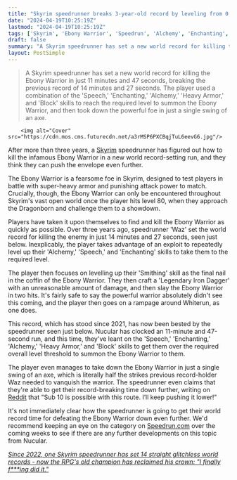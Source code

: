 ```yaml
---
title: "Skyrim speedrunner breaks 3-year-old record by leveling from 0 to 80 and killing the RPG's infamous Ebony Warrior in just under 12 minutes"
date: "2024-04-19T10:25:19Z"
lastmod: "2024-04-19T10:25:19Z"
tags: ['Skyrim', 'Ebony Warrior', 'Speedrun', 'Alchemy', 'Enchanting', 'Smithing', 'Speech', 'Heavy Armor', 'Block', 'Legendary Iron Dagger']
draft: false
summary: "A Skyrim speedrunner has set a new world record for killing the Ebony Warrior in just 11 minutes and 47 seconds, breaking the previous record of 14 minutes and 27 seconds. The player used a combination of the 'Speech,' 'Enchanting,' 'Alchemy,' 'Heavy Armor,' and 'Block' skills to reach the required level to summon the Ebony Warrior, and then took down the powerful foe in just a single swing of an axe."
layout: PostSimple
---
```

> A Skyrim speedrunner has set a new world record for killing the Ebony Warrior in just 11 minutes and 47 seconds, breaking the previous record of 14 minutes and 27 seconds. The player used a combination of the 'Speech,' 'Enchanting,' 'Alchemy,' 'Heavy Armor,' and 'Block' skills to reach the required level to summon the Ebony Warrior, and then took down the powerful foe in just a single swing of an axe.


        <img alt="Cover" src="https://cdn.mos.cms.futurecdn.net/a3rMSP6PXCBqjTuL6eevG6.jpg"/>
        
After more than three years, a [Skyrim](https://www.gamesradar.com/skyrim-guide/) speedrunner has figured out how to kill the infamous Ebony Warrior in a new world record-setting run, and they think they can push the envelope even further.

The Ebony Warrior is a fearsome foe in Skyrim, designed to test players in battle with super-heavy armor and punishing attack power to match. Crucially, though, the Ebony Warrior can only be encountered throughout Skyrim's vast open world once the player hits level 80, when they approach the Dragonborn and challenge them to a showdown.

Players have taken it upon themselves to find and kill the Ebony Warrior as quickly as possible. Over three years ago, speedrunner 'Waz' set the world record for killing the enemy in just 14 minutes and 27 seconds, seen just below. Inexplicably, the player takes advantage of an exploit to repeatedly level up their 'Alchemy,' 'Speech,' and 'Enchanting' skills to take them to the required level.

The player then focuses on levelling up their 'Smithing' skill as the final nail in the coffin of the Ebony Warrior. They then craft a 'Legendary Iron Dagger' with an unreasonable amount of damage, and then slay the Ebony Warrior in two hits. It's fairly safe to say the powerful warrior absolutely didn't see this coming, and the player then goes on a rampage around Whiterun, as one does.

This record, which has stood since 2021, has now been bested by the speedrunner seen just below. Nucular has clocked an 11-minute and 47-second run, and this time, they've leant on the 'Speech,' 'Enchanting,' 'Alchemy,' 'Heavy Armor,' and 'Block' skills to get them over the required overall level threshold to summon the Ebony Warrior to them.

The player even manages to take down the Ebony Warrior in just a single swing of an axe, which is literally half the strikes previous record-holder Waz needed to vanquish the warrior. The speedrunner even claims that they're able to get their record-breaking time down further, writing on [Reddit](https://www.reddit.com/r/speedrun/comments/1c7d3uk/skyrim_ebony_warrior_in_1147_by_me_prev_1427_by/?utm_source=share&utm_medium=web2x&context=3) that "Sub 10 is possible with this route. I’ll keep pushing it lower!"

It's not immediately clear how the speedrunner is going to get their world record time for defeating the Ebony Warrior down even further. We'd recommend keeping an eye on the category on [Speedrun.com](https://www.speedrun.com/skyrim?h=ebony-warrior&x=mke1g3j2) over the coming weeks to see if there are any further developments on this topic from Nucular.

[<em>Since 2022, one Skyrim speedrunner has set 14 straight glitchless world records - now the RPG's old champion has reclaimed his crown: "I finally f***ing did it."</em>](https://www.gamesradar.com/since-2022-one-skyrim-speedrunner-has-set-14-straight-glitchless-world-records-now-the-rpgs-old-champion-has-reclaimed-his-crown-i-finally-fing-did-it/)
        